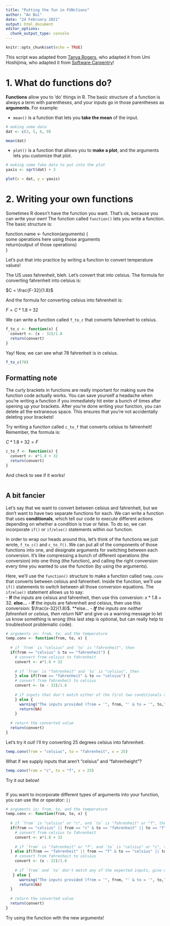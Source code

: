 ```yaml
---
title: "Putting the fun in FUNctions"
author: "An Bui"
date: "24 February 2021"
output: html_document
editor_options: 
  chunk_output_type: console
---
```


```r
knitr::opts_chunk$set(echo = TRUE)
```

This script was adapted from [Tanya Rogers](https://outsidethequadrat.weebly.com/), who adapted it from Umi Hoshijima, who adapted it from [Software Carpentry](https://swcarpentry.github.io/r-novice-inflammation/02-func-R/index.html)!

# 1. What do functions do?

**Functions** allow you to 'do' things in R. The basic structure of a function is always a term with parentheses, and your inputs go in those parentheses as **arguments**. For example:  

- `mean()` is a function that lets you **take the mean** of the input.  

```r
# making some data
dat <- c(3, 5, 6, 9)

mean(dat)
```

- `plot()` is a function that allows you to **make a plot**, and the arguments lets you customize that plot.  

```r
# making some fake data to put into the plot
yaxis <- sqrt(dat) + 3

plot(x = dat, y = yaxis)
```

# 2. Writing your own functions

Sometimes R doesn't have the function you want. That's ok, because you can write your own! The function called `function()` lets you write a function. The basic structure is:

function.name <- function(arguments) {  
      some operations here using those arguments  
      return(output of those operations)  
}  

Let's put that into practice by writing a function to convert temperature values!  

The US uses fahrenheit, bleh. Let's convert that into celsius. The formula for converting fahrenheit into celsius is:  

$C = \frac{F-32}{1.8}$

And the formula for converting celsius into fahrenheit is:

$F = C*1.8 + 32$

We can write a function called `f_to_c` that converts fahrenheit to celsius.

```r

f_to_c <- function(x) {
  convert <- (x - 32)/1.8
  return(convert)
}

```

Yay! Now, we can see what 78 fahrenheit is in celsius.
```r
f_to_c(78)
```

## Formatting note

The curly brackets in functions are really important for making sure the function code actually works. You can save yourself a headache when you're writing a function if you immediately hit enter a bunch of times after opening up your brackets. After you're done writing your function, you can delete all the extraneous space. This ensures that you're not accidentally deleting your brackets!  

Try writing a function called `c_to_f` that converts celsius to fahrenheit! Remember, the formula is:

$C*1.8 + 32 = F$

```r

c_to_f <- function(x) {
  convert <- x*1.8 + 32
  return(convert)
}

```

And check to see if it works!
```r



```


## A bit fancier

Let's say that we want to convert between celsius and fahrenheit, but we don't want to have two separate functions for each. We can write a function that uses **conditionals**, which tell our code to execute different actions depending on whether a condition is true or false. To do so, we can incorporate `if()` or `if/else()` statements within our function.  

In order to wrap our heads around this, let's think of the functions we just wrote, `f_to_c()` and `c_to_f()`. We can put all of the components of those functions into one, and designate arguments for switching between each conversion. It's like compressing a bunch of different operations (the conversion) into one thing (the function), and calling the right conversion every time you wanted to use the function (by using the arguments).  

Here, we'll use the `function()` structure to make a function called `temp.conv` that converts between celsius and fahrenheit. Inside the function, we'll use `if()` statements to switch between all those conversion equations. The `if/else()` statement allows us to say:  
- **If** the inputs are celsius and fahrenheit, then use this conversion: $x*1.8 +32$. **else...** 
- **If** the inputs are fahrenheit and celsius, then use this conversion: $\frac{x-32}{1.8}$.  **else...*
- **If** the inputs are neither fahrenheit or celsius, then return *NA* and give us a warning message to let us know something is wrong (this last step is optional, but can really help to troubleshoot problematic code).

```r

# arguments in: from, to, and the temperature
temp.conv <- function(from, to, x) {
  
  # if `from` is "celsius" and `to` is "fahrenheit", then
  if(from == "celsius" & to == "fahrenheit") {
    # convert from celsius to fahrenheit
    convert <- x*1.8 + 32
    
    # if `from` is "fahrenheit" and `to` is "celsius", then
    } else if(from == "fahrenheit" & to == "celsius") {
    # convert from fahrenheit to celsius
    convert <- (x - 32)/1.8
   
    # if inputs that don't match either of the first two conditionals are supplied, give warning and return NA 
    } else {
      warning("The inputs provided (from = '", from, "' & to = '", to,"') are not as expected. Double check spelling.")
      return(NA)
    }
  
  # return the converted value
  return(convert)
}
```

Let's try it out! I'll try converting 25 degrees celsius into fahrenheit.
```r
temp.conv(from = "celsius", to = "fahrenheit", x = 25)
```

What if we supply inputs that aren't "celsius" and "fahrenheight"?
```r
temp.conv(from = "c", to = "f", x = 25)
```

Try it out below!
```r

```

If you want to incorporate different types of arguments into your function, you can use the or operator: `||`
```r
# arguments in: from, to, and the temperature
temp.conv <- function(from, to, x) {
  
  # if `from` is "celsius" or "c", and `to` is "fahrenheit" or "f", then
  if(from == "celsius" || from == "c" & to == "fahrenheit" || to == "f") {
    # convert from celsius to fahrenheit
    convert <- x*1.8 + 32
    
    # if `from` is "fahrenheit" or "f", and `to` is "celsius" or "c", then
  } else if(from == "fahrenheit" || from == "f" & to == "celsius" || to == "c") {
    # convert from fahrenheit to celsius
    convert <- (x - 32)/1.8
 
    # if `from` and `to` don't match any of the expected inputs, give warning and return NA 
   } else {
      warning("The inputs provided (from = '", from, "' & to = '", to,"') are not as expected. Double check spelling.")
      return(NA)
  }
  
  # return the converted value
  return(convert)
}
```

Try using the function with the new arguments!
```r

```



